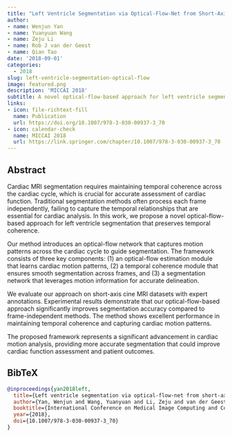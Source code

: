 ```yaml
---
title: "Left Ventricle Segmentation via Optical-Flow-Net from Short-Axis Cine MRI: Preserving the Temporal Coherence of Cardiac Motion"
author: 
- name: Wenjun Yan
- name: Yuanyuan Wang
- name: Zeju Li
- name: Rob J van der Geest
- name: Qian Tao
date: '2018-09-01'
categories:
  - 2018
slug: left-ventricle-segmentation-optical-flow
image: featured.png
description: 'MICCAI 2018'
subtitle: A novel optical-flow-based approach for left ventricle segmentation preserving temporal coherence in cardiac MRI.
links:
- icon: file-richtext-fill
  name: Publication
  url: https://doi.org/10.1007/978-3-030-00937-3_70
- icon: calendar-check
  name: MICCAI 2018
  url: https://link.springer.com/chapter/10.1007/978-3-030-00937-3_70
---
```


## Abstract

Cardiac MRI segmentation requires maintaining temporal coherence across the cardiac cycle, which is crucial for accurate assessment of cardiac function. Traditional segmentation methods often process each frame independently, failing to capture the temporal relationships that are essential for cardiac analysis. In this work, we propose a novel optical-flow-based approach for left ventricle segmentation that preserves temporal coherence.

Our method introduces an optical-flow network that captures motion patterns across the cardiac cycle to guide segmentation. The framework consists of three key components: (1) an optical-flow estimation module that learns cardiac motion patterns, (2) a temporal coherence module that ensures smooth segmentation across frames, and (3) a segmentation network that leverages motion information for accurate delineation.

We evaluate our approach on short-axis cine MRI datasets with expert annotations. Experimental results demonstrate that our optical-flow-based approach significantly improves segmentation accuracy compared to frame-independent methods. The method shows excellent performance in maintaining temporal coherence and capturing cardiac motion patterns.

The proposed framework represents a significant advancement in cardiac motion analysis, providing more accurate segmentation that could improve cardiac function assessment and patient outcomes.

## BibTeX

```bibtex
@inproceedings{yan2018left,
  title={Left ventricle segmentation via optical-flow-net from short-axis cine MRI: preserving the temporal coherence of cardiac motion},
  author={Yan, Wenjun and Wang, Yuanyuan and Li, Zeju and van der Geest, Rob J and Tao, Qian},
  booktitle={International Conference on Medical Image Computing and Computer-Assisted Intervention (MICCAI 2018)},
  year={2018},
  doi={10.1007/978-3-030-00937-3_70}
}
``` 